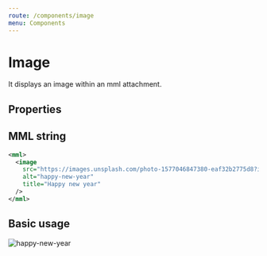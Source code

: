 ```yaml
---
route: /components/image
menu: Components
---
```



# Image

It displays an image within an mml attachment.

## Properties

<Props of={Image} />

## MML string

```xml
<mml>
  <image
    src="https://images.unsplash.com/photo-1577046847380-eaf32b2775d8?ixlib=rb-1.2.1&ixid=eyJhcHBfaWQiOjEyMDd9&auto=format&fit=crop&w=250&q=80"
    alt="happy-new-year"
    title="Happy new year"
  />
</mml>
```

## Basic usage

<Playground>
  <Image
    src="https://images.unsplash.com/photo-1577046847380-eaf32b2775d8?ixlib=rb-1.2.1&ixid=eyJhcHBfaWQiOjEyMDd9&auto=format&fit=crop&w=250&q=80"
    alt="happy-new-year"
    title="Happy new year"
  />
</Playground>
